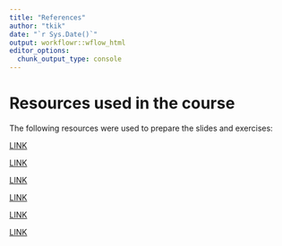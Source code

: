 ```yaml
---
title: "References"
author: "tkik"
date: "`r Sys.Date()`"
output: workflowr::wflow_html
editor_options:
  chunk_output_type: console
---
```

# Resources used in the course


The following resources were used to prepare the slides and exercises:  

[LINK](https://bookdown.org/rdpeng/rprogdatascience/)

[LINK](https://r4ds.had.co.nz/)

[LINK](https://adv-r.hadley.nz/)

[LINK](https://www.r-exercises.com/start-here-to-learn-r/)

[LINK](https://www.r-exercises.com/start-here-to-learn-r/)

[LINK](https://compgenomr.github.io/book/)
